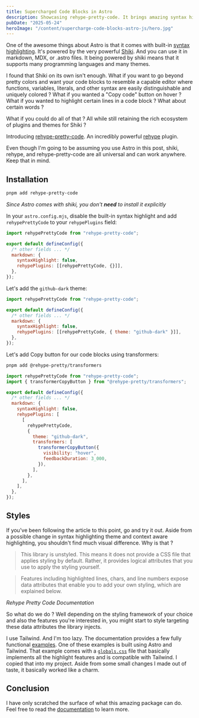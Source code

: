 ```yaml
---
title: Supercharged Code Blocks in Astro
description: Showcasing rehype-pretty-code. It brings amazing syntax highlighting capabilities, and also a neat copy code button.
pubDate: "2025-05-24"
heroImage: "/content/supercharge-code-blocks-astro-js/hero.jpg"
---
```


One of the awesome things about Astro is that it comes with built-in [syntax highlighting](https://docs.astro.build/en/guides/syntax-highlighting/). It's powered by the very powerful [Shiki](https://shiki.style/). And you can use it in markdown, MDX, or .astro files. It being powered by shiki means that it supports many programming languages and many themes.

I found that Shiki on its own isn't enough. What if you want to go beyond pretty colors and want your code blocks to resemble a capable editor where functions, variables, literals, and other syntax are easily distinguishable and uniquely colored ? What if you wanted a "Copy code" button on hover ? What if you wanted to highlight certain lines in a code block ? What about certain words ?

What if you could do all of that ? All while still retaining the rich ecosystem of plugins and themes for Shiki ?

Introducing [rehype-pretty-code](https://rehype-pretty.pages.dev/). An incredibly powerful [rehype](https://github.com/rehypejs/rehype) plugin.

Even though I'm going to be assuming you use Astro in this post, shiki, rehype, and rehype-pretty-code are all universal and can work anywhere. Keep that in mind.

## Installation

```bash
pnpm add rehype-pretty-code
```

_Since Astro comes with shiki, you don't **need** to install it explicitly_

In your `astro.config.mjs`, disable the built-in syntax highlight and add `rehypePrettyCode` to your `rehypePlugins` field:

```js {1, 6-7}
import rehypePrettyCode from "rehype-pretty-code";

export default defineConfig({
  /* other fields ... */
  markdown: {
    syntaxHighlight: false,
    rehypePlugins: [[rehypePrettyCode, {}]],
  },
});
```

Let's add the `github-dark` theme:

```js /{ theme: "github-dark" }/
import rehypePrettyCode from "rehype-pretty-code";

export default defineConfig({
  /* other fields ... */
  markdown: {
    syntaxHighlight: false,
    rehypePlugins: [[rehypePrettyCode, { theme: "github-dark" }]],
  },
});
```

Let's add Copy button for our code blocks using transformers:

```bash
pnpm add @rehype-pretty/transformers
```

```js title="astro.config.mjs" {2, 13-18}
import rehypePrettyCode from "rehype-pretty-code";
import { transformerCopyButton } from "@rehype-pretty/transformers";

export default defineConfig({
  /* other fields ... */
  markdown: {
    syntaxHighlight: false,
    rehypePlugins: [
      [
        rehypePrettyCode,
        {
          theme: "github-dark",
          transformers: [
            transformerCopyButton({
              visibility: "hover",
              feedbackDuration: 3_000,
            }),
          ],
        },
      ],
    ],
  },
});
```

## Styles

If you've been following the article to this point, go and try it out. Aside from a possible change in syntax highlighting theme and context aware highlighting, you shouldn't find much visual difference. Why is that ?

> This library is unstyled. This means it does not provide a CSS file that applies styling by default. Rather, it provides logical attributes that you use to apply the styling yourself.

> Features including highlighted lines, chars, and line numbers expose data attributes that enable you to add your own styling, which are explained below.

_Rehype Pretty Code Documentation_

So what do we do ? Well depending on the styling framework of your choice and also the features you're interested in, you might start to style targeting these data attributes the library injects.

I use Tailwind. And I'm too lazy. The documentation provides a few fully functional [examples](https://rehype-pretty.pages.dev/examples/). One of these examples is built using Astro and Tailwind. That example comes with a [`globals.css`](https://github.com/rehype-pretty/rehype-pretty-code/blob/master/examples/astro/src/globals.css) file that basically implements all the highlight features and is compatible with Tailwind. I copied that into my project. Aside from some small changes I made out of taste, it basically worked like a charm.

## Conclusion

I have only scratched the surface of what this amazing package can do. Feel free to read the [documentation](https://rehype-pretty.pages.dev/) to learn more.
